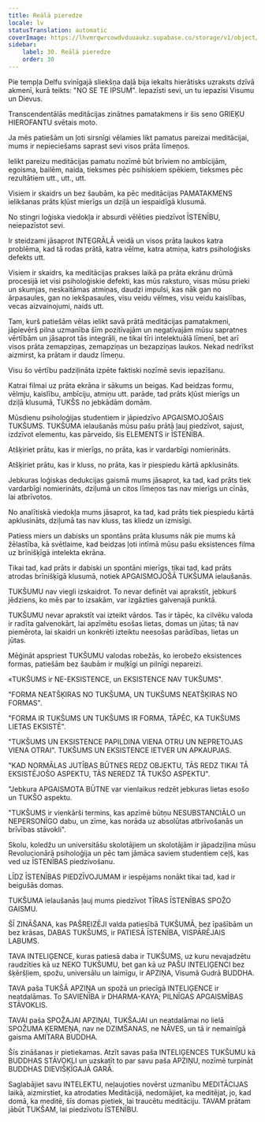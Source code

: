 ```yaml
---
title: Reālā pieredze
locale: lv
statusTranslation: automatic
coverImage: https://lhvmrqwrcowdvduuaukz.supabase.co/storage/v1/object/public/strapi-uploads/small_cover-educacion-fundamental.webp-2d51a7828a2b1309555be27f7e2a61a0.webp
sidebar:
    label: 30. Reālā pieredze
    order: 30
---
```

Pie tempļa Delfu svinīgajā sliekšņa daļā bija iekalts hierātisks uzraksts dzīvā akmenī, kurā teikts: "NO SE TE IPSUM". Iepazīsti sevi, un tu iepazīsi Visumu un Dievus.

Transcendentālās meditācijas zinātnes pamatakmens ir šis seno GRIEĶU HIEROFANTU svētais moto.

Ja mēs patiešām un ļoti sirsnīgi vēlamies likt pamatus pareizai meditācijai, mums ir nepieciešams saprast sevi visos prāta līmeņos.

Ielikt pareizu meditācijas pamatu nozīmē būt brīviem no ambīcijām, egoisma, bailēm, naida, tieksmes pēc psihiskiem spēkiem, tieksmes pēc rezultātiem utt., utt., utt.

Visiem ir skaidrs un bez šaubām, ka pēc meditācijas PAMATAKMENS ielikšanas prāts kļūst mierīgs un dziļā un iespaidīgā klusumā.

No stingri loģiska viedokļa ir absurdi vēlēties piedzīvot ĪSTENĪBU, neiepazīstot sevi.

Ir steidzami jāsaprot INTEGRĀLĀ veidā un visos prāta laukos katra problēma, kad tā rodas prātā, katra vēlme, katra atmiņa, katrs psiholoģisks defekts utt.

Visiem ir skaidrs, ka meditācijas prakses laikā pa prāta ekrānu drūmā procesijā iet visi psiholoģiskie defekti, kas mūs raksturo, visas mūsu prieki un skumjas, neskaitāmas atmiņas, daudzi impulsi, kas nāk gan no ārpasaules, gan no iekšpasaules, visu veidu vēlmes, visu veidu kaislības, vecas aizvainojumi, naids utt.

Tam, kurš patiešām vēlas ielikt savā prātā meditācijas pamatakmeni, jāpievērš pilna uzmanība šīm pozitīvajām un negatīvajām mūsu sapratnes vērtībām un jāsaprot tās integrāli, ne tikai tīri intelektuālā līmenī, bet arī visos prāta zemapziņas, zemapziņas un bezapziņas laukos. Nekad nedrīkst aizmirst, ka prātam ir daudz līmeņu.

Visu šo vērtību padziļināta izpēte faktiski nozīmē sevis iepazīšanu.

Katrai filmai uz prāta ekrāna ir sākums un beigas. Kad beidzas formu, vēlmju, kaislību, ambīciju, atmiņu utt. parāde, tad prāts kļūst mierīgs un dziļā klusumā, TUKŠS no jebkādām domām.

Mūsdienu psiholoģijas studentiem ir jāpiedzīvo APGAISMOJOŠAIS TUKŠUMS. TUKŠUMA ielaušanās mūsu pašu prātā ļauj piedzīvot, sajust, izdzīvot elementu, kas pārveido, šis ELEMENTS ir ĪSTENĪBA.

Atšķiriet prātu, kas ir mierīgs, no prāta, kas ir vardarbīgi nomierināts.

Atšķiriet prātu, kas ir kluss, no prāta, kas ir piespiedu kārtā apklusināts.

Jebkuras loģiskas dedukcijas gaismā mums jāsaprot, ka tad, kad prāts tiek vardarbīgi nomierināts, dziļumā un citos līmeņos tas nav mierīgs un cīnās, lai atbrīvotos.

No analītiskā viedokļa mums jāsaprot, ka tad, kad prāts tiek piespiedu kārtā apklusināts, dziļumā tas nav kluss, tas kliedz un izmisīgi.

Patiess miers un dabisks un spontāns prāta klusums nāk pie mums kā žēlastība, kā svētlaime, kad beidzas ļoti intīmā mūsu pašu eksistences filma uz brīnišķīgā intelekta ekrāna.

Tikai tad, kad prāts ir dabiski un spontāni mierīgs, tikai tad, kad prāts atrodas brīnišķīgā klusumā, notiek APGAISMOJOŠĀ TUKŠUMA ielaušanās.

TUKŠUMU nav viegli izskaidrot. To nevar definēt vai aprakstīt, jebkurš jēdziens, ko mēs par to izsakām, var izgāzties galvenajā punktā.

TUKŠUMU nevar aprakstīt vai izteikt vārdos. Tas ir tāpēc, ka cilvēku valoda ir radīta galvenokārt, lai apzīmētu esošas lietas, domas un jūtas; tā nav piemērota, lai skaidri un konkrēti izteiktu neesošas parādības, lietas un jūtas.

Mēģināt apspriest TUKŠUMU valodas robežās, ko ierobežo eksistences formas, patiešām bez šaubām ir muļķīgi un pilnīgi nepareizi.

«TUKŠUMS ir NE-EKSISTENCE, un EKSISTENCE NAV TUKŠUMS".

"FORMA NEATŠĶIRAS NO TUKŠUMA, UN TUKŠUMS NEATŠĶIRAS NO FORMAS".

"FORMA IR TUKŠUMS UN TUKŠUMS IR FORMA, TĀPĒC, KA TUKŠUMS LIETAS EKSISTĒ".

"TUKŠUMS UN EKSISTENCE PAPILDINA VIENA OTRU UN NEPRETOJAS VIENA OTRAI". TUKŠUMS UN EKSISTENCE IETVER UN APKAUPJAS.

"KAD NORMĀLAS JUTĪBAS BŪTNES REDZ OBJEKTU, TĀS REDZ TIKAI TĀ EKSISTĒJOŠO ASPEKTU, TĀS NEREDZ TĀ TUKŠO ASPEKTU".

"Jebkura APGAISMOTA BŪTNE var vienlaikus redzēt jebkuras lietas esošo un TUKŠO aspektu.

"TUKŠUMS ir vienkārši termins, kas apzīmē būtņu NESUBSTANCIĀLO un NEPERSONĪGO dabu, un zīme, kas norāda uz absolūtas atbrīvošanās un brīvības stāvokli".

Skolu, koledžu un universitāšu skolotājiem un skolotājām ir jāpadziļina mūsu Revolucionārā psiholoģija un pēc tam jāmāca saviem studentiem ceļš, kas ved uz ĪSTENĪBAS piedzīvošanu.

LĪDZ ĪSTENĪBAS PIEDZĪVOJUMAM ir iespējams nonākt tikai tad, kad ir beigušās domas.

TUKŠUMA ielaušanās ļauj mums piedzīvot TĪRAS ĪSTENĪBAS SPOŽO GAISMU.

ŠĪ ZINĀŠANA, kas PAŠREIZĒJI valda patiesībā TUKŠUMĀ, bez īpašībām un bez krāsas, DABAS TUKŠUMS, ir PATIESĀ ĪSTENĪBA, VISPĀRĒJAIS LABUMS.

TAVA INTELIĢENCE, kuras patiesā daba ir TUKŠUMS, uz kuru nevajadzētu raudzīties kā uz NEKO TUKŠUMU, bet gan kā uz PAŠU INTELIĢENCI bez šķēršļiem, spožu, universālu un laimīgu, ir APZIŅA, Visumā Gudrā BUDDHA.

TAVA paša TUKŠĀ APZIŅA un spožā un priecīgā INTELIĢENCE ir neatdalāmas. To SAVIENĪBA ir DHARMA-KAYA; PILNĪGAS APGAISMĪBAS STĀVOKLIS.

TAVAI paša SPOŽAJAI APZIŅAI, TUKŠAJAI un neatdalāmai no lielā SPOŽUMA ĶERMEŅA, nav ne DZIMŠANAS, ne NĀVES, un tā ir nemainīgā gaisma AMITARA BUDDHA.

Šīs zināšanas ir pietiekamas. Atzīt savas paša INTELIĢENCES TUKŠUMU kā BUDDHAS STĀVOKLI un uzskatīt to par savu paša APZIŅU, nozīmē turpināt BUDDHAS DIEVIŠĶĪGAJĀ GARĀ.

Saglabājiet savu INTELEKTU, neļaujoties novērst uzmanību MEDITĀCIJAS laikā, aizmirstiet, ka atrodaties Meditācijā, nedomājiet, ka meditējat, jo, kad domā, ka meditē, šīs domas pietiek, lai traucētu meditāciju. TAVAM prātam jābūt TUKŠAM, lai piedzīvotu ĪSTENĪBU.

